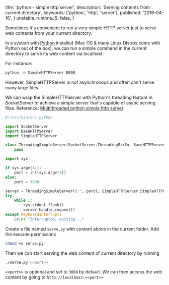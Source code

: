   title: 'python - simple http server',
  description: 'Serving contents from current directory',
  keywords: ['python', 'http', 'server'],
  published: '2016-04-16',
}
  unstable_runtimeJS: false,
}

Sometimes it's convenient to run a very simple HTTP server just to serve web contents from your current directory.

In a system with [Python](https://www.python.org/) installed (Mac OS & many Linux Distros come with Python out of the box), we can run a simple command in the current directory to serve its web content via localhost.

For instance:

```bash
python -m SimpleHTTPServer 8000
```

However, SimpleHTTPServer is not asynchronous and often can't serve many large files.

We can wrap the SimpleHTTPServer with Python's threading feature in SocketServer to achieve a simple server that's capable of async serving files.
Reference: [Multithreaded python simple http server](https://kdecherf.com/blog/2012/07/29/multithreaded-python-simple-http-server/)

```python
#!/usr/bin/env python

import SocketServer
import BaseHTTPServer
import SimpleHTTPServer

class ThreadingSimpleServer(SocketServer.ThreadingMixIn, BaseHTTPServer.HTTPServer):
    pass

import sys

if sys.argv[1:]:
    port = int(sys.argv[1])
else:
    port = 3000

server = ThreadingSimpleServer(('', port), SimpleHTTPServer.SimpleHTTPRequestHandler)
try:
    while 1:
        sys.stdout.flush()
        server.handle_request()
except KeyboardInterrupt:
    print "Interrupted, exiting..."
```

Create a file named `serve.py` with content above in the current folder. Add the execute permissions

```bash
chmod +x serve.py
```

Then we can start serving the web content of current directory by running

```bash
./serve.py <<port>>
```

`<<port>>` is optional and set to `3000` by default. We can then access the web content by going to `http://localhost:<<port>>`
